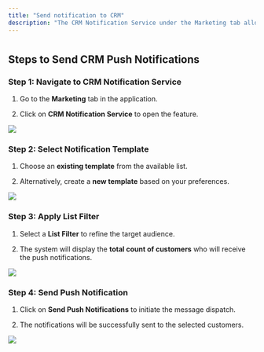 ```yaml
---
title: "Send notification to CRM"
description: "The CRM Notification Service under the Marketing tab allows marketing users to send CRM-to-CRM push notifications via web notifications."
---
```


#

## **Steps to Send CRM Push Notifications**

### **Step 1: Navigate to CRM Notification Service**

1. Go to the **Marketing** tab in the application.

2. Click on **CRM Notification Service** to open the feature.

![](https://ruloans-bucket.s3.ap-south-1.amazonaws.com/docs/crm/features/marketing/crm-notification/image1.png)

### **Step 2: Select Notification Template**

1. Choose an **existing template** from the available list.

2. Alternatively, create a **new template** based on your preferences.

![](https://ruloans-bucket.s3.ap-south-1.amazonaws.com/docs/crm/features/marketing/crm-notification/image2.png)

### **Step 3: Apply List Filter**

1. Select a **List Filter** to refine the target audience.

2. The system will display the **total count of customers** who will receive the push notifications.

![](https://ruloans-bucket.s3.ap-south-1.amazonaws.com/docs/crm/features/marketing/crm-notification/image3.png)

### **Step 4: Send Push Notification**

1. Click on **Send Push Notifications** to initiate the message dispatch.

2. The notifications will be successfully sent to the selected customers.

![](https://ruloans-bucket.s3.ap-south-1.amazonaws.com/docs/crm/features/marketing/crm-notification/image4.png)